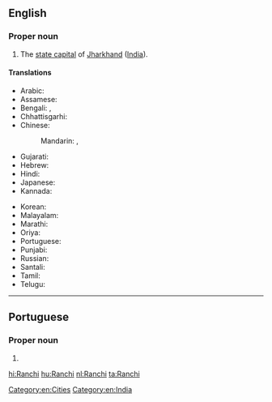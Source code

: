 ==English==
{{wikipedia}}

===Proper noun===
{{en-proper noun}}

# The [[state capital]] of [[Jharkhand]] ([[India]]).

====Translations====
{{trans-top|capital of Jharkhand, India}}
* Arabic: {{t-needed|ar}}
* Assamese: {{t-needed|as}}
* Bengali: {{t|bn|রাঁচি|sc=Beng|tr=rām̐ci}}, {{t|bn|রাঁচী|sc=Beng|tr=rām̐cī}}
* Chhattisgarhi: {{t-needed|hne}}
* Chinese:
*: Mandarin: {{t|cmn|蘭契|sc=Hani}}, {{t+|cmn|兰契|tr=Lánqì|sc=Hani}}
* Gujarati: {{t|gu|રાંચી|sc=Gujr|tr=rān̄cī}}
* Hebrew: {{t|he|ראנצ'י}}
* Hindi: {{t+|hi|राँची|tr=rām̐cī}}
* Japanese: {{t|ja|ラーンチー|tr=Rānchī}}
* Kannada: {{t|kn|ರಾಂಚಿ|sc=Knda}}
{{trans-mid}}
* Korean: {{t|ko|란치|sc=Kore|tr=ranchi}}
* Malayalam: {{t|ml|റാഞ്ചി|sc=Mlym}}
* Marathi: {{t|mr|रांची|sc=Deva}}
* Oriya: {{t|or|ରାଞ୍ଚି|sc=Orya|tr=rāñci}}
* Portuguese: {{t|pt|Ranchi|f}}
* Punjabi: {{t|pa|ਰਾਂਚੀ|f|tr=rām̐cī|sc=Guru}}
* Russian: {{t|ru|Ранчи|m}}
* Santali: {{t-needed|sat}}
* Tamil: {{t|ta|ராஞ்சி|sc=Taml}}
* Telugu: {{t|te|రాంచీ|sc=Telu}}
{{trans-bottom}}

[[Category:en:Cities]]
[[Category:en:India]]

----

==Portuguese==

===Proper noun===
{{pt-proper noun|f}}

# {{place|pt|city/state capital|s/Jharkhand|c/India|t1=Ranchi}}

[[hi:Ranchi]]
[[hu:Ranchi]]
[[nl:Ranchi]]
[[ta:Ranchi]]